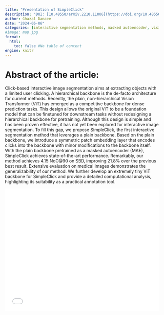 ```yaml
---
title: "Presentation of SimpleClick"
description: "DOI: [10.48550/arXiv.2210.11006](https://doi.org/10.48550/arXiv.2210.11006){target='_blank'}"
author: Ghazal Danaee
date: "2024-05-06"
categories: [interactive segmentation methods, masked autoencoder, vision transformers]
#image: map.jpg
format:
  html:
    toc: false #No table of content
engine: knitr
---
```


# Abstract of the article:

Click-based interactive image segmentation aims at extracting objects with a limited user clicking. A hierarchical backbone is the de-facto architecture for current methods. Recently, the plain, non-hierarchical Vision Transformer (ViT) has emerged as a competitive backbone for dense prediction tasks. This design allows the original ViT to be a foundation model that can be finetuned for downstream tasks without redesigning a hierarchical backbone for pretraining. Although this design is simple and has been proven effective, it has not yet been explored for interactive image segmentation. To fill this gap, we propose SimpleClick, the first interactive segmentation method that leverages a plain backbone. Based on the plain backbone, we introduce a symmetric patch embedding layer that encodes clicks into the backbone with minor modifications to the backbone itself. With the plain backbone pretrained as a masked autoencoder (MAE), SimpleClick achieves state-of-the-art performance. Remarkably, our method achieves 4.15 NoC@90 on SBD, improving 21.8% over the previous best result. Extensive evaluation on medical images demonstrates the generalizability of our method. We further develop an extremely tiny ViT backbone for SimpleClick and provide a detailed computational analysis, highlighting its suitability as a practical annotation tool. 


![](../../../docs/journalclub/pdfs/2024_05_06_Ghazal_simple click.pdf){width=100% height=400}